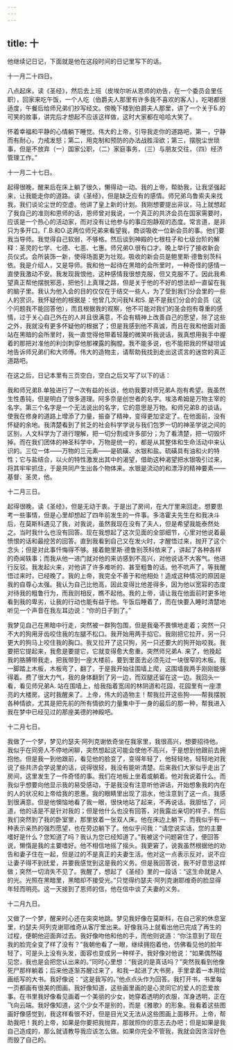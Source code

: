 ```yaml
---
---
---
```

title: 十
---




他继续记日记，下面就是他在这段时间的日记里写下的话。

十一月二十四日。

八点起床，读《圣经》，然后去上班（皮埃尔听从恩师的劝告，在一个委员会里任职），回家来吃午饭，一个人吃（伯爵夫人那里有许多我不喜欢的客人），吃喝都很适度，午餐后给师兄弟们抄写经文。傍晚下楼到伯爵夫人那里，讲了一个关于Б.的可笑的故事，讲完后才想起不应该这样做，这时大家都在哈哈大笑了。

怀着幸福和平静的心情躺下睡觉。伟大的上帝，引导我走你的道路吧，第一，宁静而有耐心，力戒发怒；第二，用克制和预防的办法战胜淫欲；第三，摆脱尘世琐事，但是不放弃（一）国家公职，（二）家庭事务，（三）与朋友交往，（四）经济管理工作。”



十一月二十七日。

起得很晚，醒来后在床上躺了很久，懒得动一动。我的上帝，帮助我，让我坚强起来，让我能走你的道路。读《圣经》，但是缺乏应有的感情。师兄弟乌鲁索夫来找我，我们谈论尘世的空虚。他讲了皇上新的计划。我刚想要提出非议，马上就想起了我自己的准则和恩师的话，恩师曾对我说，一个真正的共济会员在国家需要时，应该是一个热心的活动家，而对没有让他参与的事应抱静观的态度。常言道，是非只为多开口。Г.В.和О.这两位师兄弟来看望我，商谈吸收一位新会员的事。他们要我当导师。我觉得自己软弱，不够格。然后谈到神殿的七根柱子和七级台阶的解释：圣灵的七学、七德、七恶、七惠。师兄弟О.很有口才。晚上举行了接收新会员仪式。会所装饰一新，使得场面更为壮观。吸收的新会员是鲍里斯·德鲁别茨科依。我是介绍人，又是导师。我和他一起待在黑暗的会所里时，一种奇怪的感情一直使我激动不安。我发现我恨他，这种感情我很想克服，但又克服不了。因此我希望真正帮他摆脱邪恶，把他引上真理之路，但是关于他的不好的想法却一直留在我的脑子里。我认为他入会的目的仅仅在于结交一些人，为了受到我们分会里的一些人的赏识。我怀疑他的根据是：他曾几次问我Ν.和S. 是不是我们分会的会员（这个问题我不能回答他），而且根据我的观察，他不可能对我们的圣会抱有尊重的感情，过于关心自己外在的人并且很满意，不会有精神上改善自己的愿望，除了这些之外，我就没有更多怀疑他的根据了；但是我感到他不真诚，而且在我和他面对面站在黑暗的会所里时，我一直觉得他带着轻蔑的微笑听我说话，我真想用我手中握着的那把对准他的利剑刺穿他那裸露的胸膛。我不能多说，也不能把我的怀疑坦诚地告诉师兄弟们和大师傅。伟大的造物主，请帮助我找到走出这谎言的迷宫的真正道路吧。

在这之后，日记本里有三页空白，空白之后又写了以下的话：

我和师兄弟В.单独进行了一次有益的长谈，他劝我要对师兄弟А.抱有希望。我虽然生性愚钝，但是明白了很多道理。阿多奈是创世者的名字。埃洛希姆是万物主宰的名字。第三个名字是一个无法说出的名字，它的意思是万物。和师兄弟В.的谈话，使我在修身的道路上增添了力量，振奋了精神，变得更加坚定了。在他面前，没有怀疑的余地。我清楚看到了贫乏的社会科学学说与我们包罗一切的神圣学说之间的区别，人文科学为了进行理解，把一切分割成许多部分；为了看清楚，把一切毁坏掉。而在我们团体的神圣科学中，万物是统一的，都是从其整体和生命活动中来认识的。三位一体——万物的三元素——是硫磺、水银和盐。硫磺具有油和火的特性；它与盐结合，以火的特性激发出其中的渴望，借助这种渴望把水银吸引过来，将其牢牢抓住，于是共同产生出各个物体来。水银是流动的和漂浮的精神要素——基督、圣灵，他。



十二月三日。

起得很晚，读《圣经》，但是无动于衷。于是出了房间，在大厅里来回走。想要思考一些事情，但是心里却想起了四年前发生的一件事。多洛霍夫先生在和我决斗后，在莫斯科遇见了我，对我说，虽然我现在没有了夫人，但是希望我能泰然处之。当时我什么也没有回答。现在我想起了这次见面的全部细节，心里对他说着最愤恨的话和最挖苦的回答。直到我看到自己又在发火时，才醒悟过来，抛开了这个念头；但是对此事忏悔得不够。接着鲍里斯·德鲁别茨科依来了，讲起了各种各样的奇闻轶事；而我从他一进门就对他的来访感到不高兴，对他说话不大客气。他进行反驳。我发起火来，对他讲了许多难听的、甚至粗鲁的话。他不吭声了，等我醒悟过来时，已经晚了。我的上帝，我完全不善于和他相处！造成这种情况的原因是我的自尊心太强。我认为自己比他高，因此变得比他差得多，因为他以宽容的态度对待我的粗鲁行为，而我则相反，瞧不起他。我的上帝，请让我在他面前时更多地看到我的卑劣，让我的行动也能有益于他。午饭后睡着了，而在快要入睡时清楚地听见一个声音在我左耳边说：“你的日子到了。”

我梦见自己在黑暗中行走，突然被一群狗包围，但是我毫不畏惧地走着；突然一只不大的狗用牙齿咬住我的左腿不松口。我开始用两手掐它。我刚把它拉开，另一只更大的狗马上咬住我的胸口。我又拉开了这只狗，另一只还要大的狗开始咬我。我要把它提起来，我愈是要提它，它就变得愈大愈重。突然师兄弟A. 来了，他挽起我的胳膊带我走，把我带到一座大楼前，要到里面去必须先过一块很窄的木板。我一脚踏上木板，木板弯了，翻了，于是我开始往围墙上爬，这围墙我两手刚刚能够得着。费了很大力气，我的身体翻到了另一边，而双腿还留在这一边。我回头一看，看见师兄弟A. 站在围墙上，给我指着宽阔的林阴道和花园，花园里有一座漂亮的大楼房。这时我醒来了。上帝，伟大的造物主！帮我拉开这些狗——帮我摆脱各种情欲，尤其是把先前的所有情欲的力量集中于一身的最后的那一种，帮我进入我在梦中已经见过的那座美德的神殿吧。



十二月七日。

我做了一个梦，梦见约瑟夫·阿列克谢依奇坐在我家里，我很高兴，想要招待他。我似乎在同旁人不停地闲聊，突然想起这可能会使他不高兴，于是想到他跟前去拥抱他。但是我一到他跟前，看见他的脸变了，变得年轻了，他轻轻地，轻轻地对我说了些共济会学说里的话，说得很轻，我没有能听清楚。后来我们大家似乎走出了房间，这里发生了一件奇怪的事。我们在地板上坐着或躺着。他对我说着什么。而我似乎想要向他显示我的易受感动，于是我没有注意听他讲话，开始想象我的内在的人的状况和上帝给我的恩惠。我的眼睛里出现了泪水，他注意到了这一点，我感到很满意。但是他懊恼地看了我一眼，很快地站了起来，不再说话。我胆怯了，问道，他的话是不是针对我的；但是他什么也没有回答，对我露出亲切的样子，然后我们突然到了我的卧室里，那里放着一张双人床。他在床边上躺下，而我似乎有一种表示亲热的强烈愿望，也在旁边躺下了。他似乎问我：“请您说实话，您的主要嗜好是什么？您知道了吗？我认为您已经知道了。”我被这个问题窘住了，便回答说，懒惰是我的主要嗜好。他不相信地摇了摇头。我更窘了，说我虽然根据他的劝告和妻子住在一起，但是过的不是真正的夫妻生活。他对这一点表示反对，说不应让妻子得不到抚爱，并要我感觉到这是我的义务。但是我回答说，我不好意思这样做；突然一切消失不见了。我醒了，想起了《圣经》里的一段话：“这生命就是人的光。光照在黑暗里，黑暗却不接受光。”只觉得约瑟夫·阿列克谢耶维奇的脸显得年轻而明亮。这一天接到了恩师的信，他在信中谈了夫妻的义务。



十二月九日。

又做了一个梦，醒来时心还在突突地跳。梦见我好像在莫斯科，在自己家的休息室里，约瑟夫·阿列克谢耶维奇从客厅里出来。好像我马上就看出他已完成了再生的过程，便朝他迎面奔过去。我好像吻他和他的手，而他则说道：“你注意到了现在我的脸完全变了样了没有？”我朝他看了一眼，继续拥抱着他，仿佛看见他的脸年轻了，可是头上没有头发，面容也变成另一种样子。我好像对他说：“如果偶然碰见您，我也是会把您认出来的。”同时心里想：“我说的是真话吗？”突然我看到他像死尸那样躺着；后来他逐渐苏醒过来了，和我一起进了大书房，手里拿着一本用绘画纸写的大书。我好像说：“这是我写的。”他点点头作为回答。我打开书，书里每一页都画有很美的图画。我好像知道，这些画里画的是心灵同它的爱人的恋爱故事。在书里我好像看见画着一个美丽的少女，她穿着透明的衣服，浑身透明，正在飞向云端。我好像知道，这个少女不是别的，而是《雅歌》的形象。我看着这些图画好像感觉到，我这样看很不好，但是目光又无法从这些图画上面移开。上帝，帮助我吧！我的上帝，如果是你要把我抛弃，那就照你的意志去办吧；但是如果是我自己造成的，那么就请教导我应该怎么做。如果你完全不管我，我就会因贪淫好色而毁了自己的。